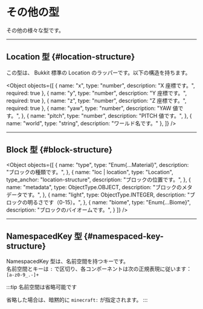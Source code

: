 
# その他の型

その他の様々な型です。

---

## Location 型 {#location-structure}

この型は、 Bukkit 標準の Location のラッパーです。以下の構造を持ちます。

<Object objects={[
  {
    name: "x",
    type: "number",
    description: "X 座標です。",
    required: true
  },
  {
    name: "y",
    type: "number",
    description: "Y 座標です。",
    required: true
  },
  {
    name: "z",
    type: "number",
    description: "Z 座標です。",
    required: true
  },
  {
    name: "yaw",
    type: "number",
    description: "YAW 値です。",
  },
  {
    name: "pitch",
    type: "number",
    description: "PITCH 値です。",
  },
  {
    name: "world",
    type: "string",
    description: "ワールド名です。"
  },
]} />

---

## Block 型 {#block-structure}

<Object objects={[
  {
    name: "type",
    type: "Enum{...Material}",
    description: "ブロックの種類です。",
  },
  {
    name: "loc | location",
    type: "Location",
    type_anchor: "location-structure",
    description: "ブロックの位置です。",
  },
  {
    name: "metadata",
    type: ObjectType.OBJECT,
    description: "ブロックのメタデータです。",
  },
  {
    name: "light",
    type: ObjectType.INTEGER,
    description: "ブロックの明るさです（0-15）。",
  },
  {
    name: "biome",
    type: "Enum{...Biome}",
    description: "ブロックのバイオームです。",
  }
]} />

---

## NamespacedKey 型 {#namespaced-key-structure}

NamespacedKey 型は、名前空間を持つキーです。  
名前空間とキーは `:` で区切り、各コンポーネントは次の正規表現に従います：`[a-z0-9_.-]+`

:::tip 名前空間は省略可能です

省略した場合は、暗黙的に `minecraft:` が指定されます。
:::
